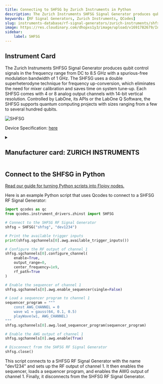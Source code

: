 ```yaml
---
title: Connecting to SHFSG by Zurich Instruments in Python
description: The Zurich Instruments SHFSG Signal Generator produces qubit control signals in the frequency range from DC to 8.5 GHz with a spurious-free modulation bandwidth of 1 GHz. The SHFSG uses a double superheterodyne technique for frequency up-conversion, which eliminates the need for mixer calibration and saves time on system tune-up. Each SHFSG comes with 4 or 8 analog output channels with 14-bit vertical resolution. Controlled by LabOne, its APIs or the LabOne Q Software, the SHFSG supports quantum computing projects with sizes ranging from a few to several hundred qubits.
keywords: [RF Signal Generators, Zurich Instruments, QCodes] 
slug: instruments-database/rf-signal-generators/zurich-instruments/shfsg 
image: https://res.cloudinary.com/dhopxs1y3/image/upload/v1691782679/Instruments/RF%20Signal%20Generator/SHFSG/SHFSG.webp
sidebar:
    label: SHFSG 
---
```



## Instrument Card

The Zurich Instruments SHFSG Signal Generator produces qubit control signals in the frequency range from DC to 8.5 GHz with a spurious-free modulation bandwidth of 1 GHz. The SHFSG uses a double superheterodyne technique for frequency up-conversion, which eliminates the need for mixer calibration and saves time on system tune-up. Each SHFSG comes with 4 or 8 analog output channels with 14-bit vertical resolution. Controlled by LabOne, its APIs or the LabOne Q Software, the SHFSG supports quantum computing projects with sizes ranging from a few to several hundred qubits.

![SHFSG](https://res.cloudinary.com/dhopxs1y3/image/upload/v1691782679/Instruments/RF%20Signal%20Generator/SHFSG/SHFSG.webp)

Device Specification: [here](https://docs.zhinst.com/pdf/ziSHFSG_UserManual.pdf)

<details style={{ marginTop: "15px"}}>
<summary><h2 style={{display:'inline'}}>Manufacturer card: ZURICH INSTRUMENTS</h2></summary>

![ZURICH INSTRUMENTS](https://res.cloudinary.com/dhopxs1y3/image/upload/v1692806207/Instruments/Vendor%20Logos/Zurich_Instruments.png)

Zurich Instruments Ltd. is a privately owned company developing and selling advanced test and measurement instruments equipped with software for dynamic signal analysis.

- Headquarters: Switzerland
- Yearly Revenue (millions, USD): 38
- Vendor Website: [here](https://www.zhinst.com/americas/en)

</details>


<FeaturedInstrumentVideo category="RF_SIGNAL_GENERATORS" />

## Connect to the SHFSG in Python

[Read our guide for turning Python scripts into Flojoy nodes.](https://docs.flojoy.ai/contribution/blocks/custom-flojoy-block/)



<Tabs>
<TabItem value="Flojoy" label="Flojoy" className="flojoy-instrument-tabs">

<SectionsCard category="RF_SIGNAL_GENERATORS" manufacturer="Zurich Instruments"></SectionsCard>

</TabItem>
<TabItem value="QCodes" label="QCodes">

Here is an example Python script that uses Qcodes to connect to a SHFSG RF Signal Generator:

```python
import qcodes as qc
from qcodes.instrument_drivers.zhinst import SHFSG

# Connect to the SHFSG RF Signal Generator
shfsg = SHFSG("shfsg", "dev1234")

# Print the available trigger inputs
print(shfsg.sgchannels[0].awg.available_trigger_inputs())

# Configure the RF output of channel 1
shfsg.sgchannels[0].configure_channel(
    enable=True,
    output_range=0,
    center_frequency=1e9,
    rf_path=True
)

# Enable the sequencer of channel 1
shfsg.sgchannels[0].awg.enable_sequencer(single=False)

# Load a sequencer program to channel 1
sequencer_program = """
    const AWG_CHANNEL = 0
    wave w1 = gauss(64, 0.1, 0.5)
    playWave(w1, AWG_CHANNEL)
"""
shfsg.sgchannels[0].awg.load_sequencer_program(sequencer_program)

# Enable the AWG output of channel 1
shfsg.sgchannels[0].awg.enable(True)

# Disconnect from the SHFSG RF Signal Generator
shfsg.close()
```

This script connects to a SHFSG RF Signal Generator with the name "dev1234" and sets up the RF output of channel 1. It then enables the sequencer, loads a sequencer program, and enables the AWG output of channel 1. Finally, it disconnects from the SHFSG RF Signal Generator.

</TabItem>
</Tabs>